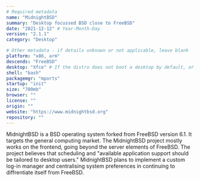 ```yaml
---
# Required metadata
name: "MidnightBSD"
summary: "Desktop focussed BSD close to FreeBSD"
date: "2021-12-12" # Year-Month-Day
version: "2.1.1"
category: "Desktop"

# Other metadata - if details unknown or not applicable, leave blank
platform: "x86, arm"
descends: "FreeBSD"
desktop: "Xfce" # If the distro does not boot a desktop by default, or doesn't ship one, leave 'desktop' blank
shell: "bash"
packagemgr: "mports"
startup: "init"
size: "700mb"
browser: ""
license: ""
origin: ""
website: "https://www.midnightbsd.org"
repository: ""
---
```


MidnightBSD is a BSD operating system forked from FreeBSD version 6.1. It targets the general computing market. The MidnightBSD project mostly works on the frontend, going beyond the server elements of FreeBSD. The project believes that scheduling and "available application support should be tailored to desktop users." MidnightBSD plans to implement a custom log-in manager and centralising system preferences in continuing to diffrentiate itself from FreeBSD.
